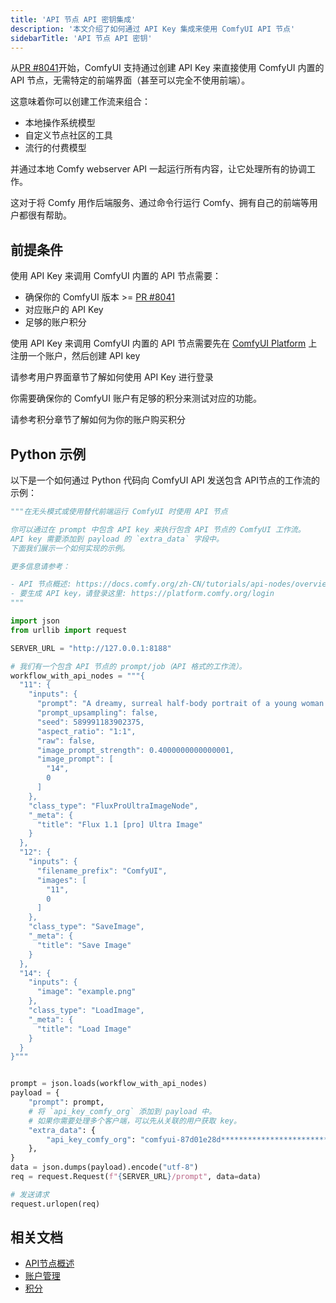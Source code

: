 ```yaml
---
title: 'API 节点 API 密钥集成'
description: '本文介绍了如何通过 API Key 集成来使用 ComfyUI API 节点'
sidebarTitle: 'API 节点 API 密钥'
---
```


从[PR #8041](https://github.com/comfyanonymous/ComfyUI/pull/8041)开始，ComfyUI 支持通过创建 API Key 来直接使用 ComfyUI 内置的 API 节点，无需特定的前端界面（甚至可以完全不使用前端）。

这意味着你可以创建工作流来组合：
- 本地操作系统模型
- 自定义节点社区的工具
- 流行的付费模型

并通过本地 Comfy webserver API 一起运行所有内容，让它处理所有的协调工作。

这对于将 Comfy 用作后端服务、通过命令行运行 Comfy、拥有自己的前端等用户都很有帮助。

## 前提条件

使用 API Key 来调用 ComfyUI 内置的 API 节点需要：
- 确保你的 ComfyUI 版本 >= [PR #8041](https://github.com/comfyanonymous/ComfyUI/pull/8041)
- 对应账户的 API Key
- 足够的账户积分

使用 API Key 来调用 ComfyUI 内置的 API 节点需要先在 [ComfyUI Platform](https://platform.comfy.org/login) 上注册一个账户，然后创建 API key

<Card title="使用 API Key 进行登录" icon="link" href="/zh-CN/interface/user#使用-api-key-进行登录">
请参考用户界面章节了解如何使用 API Key 进行登录
</Card>

你需要确保你的 ComfyUI 账户有足够的积分来测试对应的功能。

<Card title="积分" icon="link" href="/zh-CN/interface/credits">
请参考积分章节了解如何为你的账户购买积分
</Card>


## Python 示例

以下是一个如何通过 Python 代码向 ComfyUI API 发送包含 API节点的工作流的示例：

```python
"""在无头模式或使用替代前端运行 ComfyUI 时使用 API 节点

你可以通过在 prompt 中包含 API key 来执行包含 API 节点的 ComfyUI 工作流。
API key 需要添加到 payload 的 `extra_data` 字段中。
下面我们展示一个如何实现的示例。

更多信息请参考：

- API 节点概述: https://docs.comfy.org/zh-CN/tutorials/api-nodes/overview
- 要生成 API key，请登录这里: https://platform.comfy.org/login
"""

import json
from urllib import request

SERVER_URL = "http://127.0.0.1:8188"

# 我们有一个包含 API 节点的 prompt/job（API 格式的工作流）。
workflow_with_api_nodes = """{
  "11": {
    "inputs": {
      "prompt": "A dreamy, surreal half-body portrait of a young woman meditating. She has a short, straight bob haircut dyed in pastel pink, with soft bangs covering her forehead. Her eyes are gently closed, and her hands are raised in a calm, open-palmed meditative pose, fingers slightly curved, as if levitating or in deep concentration. She wears a colorful dress made of patchwork-like pastel tiles, featuring clouds, stars, and rainbows. Around her float translucent, iridescent soap bubbles reflecting the rainbow hues. The background is a fantastical sky filled with cotton-candy clouds and vivid rainbow waves, giving the entire scene a magical, dreamlike atmosphere. Emphasis on youthful serenity, whimsical ambiance, and vibrant soft lighting.",
      "prompt_upsampling": false,
      "seed": 589991183902375,
      "aspect_ratio": "1:1",
      "raw": false,
      "image_prompt_strength": 0.4000000000000001,
      "image_prompt": [
        "14",
        0
      ]
    },
    "class_type": "FluxProUltraImageNode",
    "_meta": {
      "title": "Flux 1.1 [pro] Ultra Image"
    }
  },
  "12": {
    "inputs": {
      "filename_prefix": "ComfyUI",
      "images": [
        "11",
        0
      ]
    },
    "class_type": "SaveImage",
    "_meta": {
      "title": "Save Image"
    }
  },
  "14": {
    "inputs": {
      "image": "example.png"
    },
    "class_type": "LoadImage",
    "_meta": {
      "title": "Load Image"
    }
  }
}"""


prompt = json.loads(workflow_with_api_nodes)
payload = {
    "prompt": prompt,
    # 将 `api_key_comfy_org` 添加到 payload 中。
    # 如果你需要处理多个客户端，可以先从关联的用户获取 key。
    "extra_data": {
        "api_key_comfy_org": "comfyui-87d01e28d*******************************************************"  # 替换为实际的 key
    },
}
data = json.dumps(payload).encode("utf-8")
req = request.Request(f"{SERVER_URL}/prompt", data=data)

# 发送请求
request.urlopen(req)

```

## 相关文档

- [API节点概述](https://docs.comfy.org/zh-CN/tutorials/api-nodes/overview)
- [账户管理](https://docs.comfy.org/zh-CN/interface/user)
- [积分](https://docs.comfy.org/zh-CN/interface/credits)